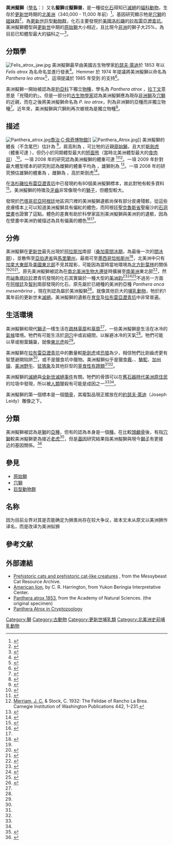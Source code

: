 {{Speciesbox
| fossil_range =[[更新世|更新世]] {{fossil range|0.34|0.011}}
| image = Panthera leo atrox Sergiodlarosa.jpg
| extinct = yes
| genus = Panthera
| species = atrox
| range_map = Cave lion range.png
| range_map_caption = [[穴獅|穴獅]]分布區域（紅色）<br /> 美洲擬獅分布區域（藍色）<br /> [[獅|獅]]分布區域（綠色）
| authority = ([[約瑟夫·萊迪|Leidy]], 1853)
}}

'''美洲擬獅'''（[[學名|學名]]：{{lang|la|''Panthera atrox''}}）又名'''擬獅'''或'''擬獅兽'''，是一種從[[化石|化石]]得知已[[滅絕|滅絕]]的[[貓科|貓科]][[動物|動物]]，生存於[[更新世|更新世]]時期的[[北美洲|北美洲]]（340,000 - 11,000 年前）<ref name=dinosaurs.about>{{cite web | last = Strauss | first = Bob | authorlink =  | title = American Lion (''Panthera leo atrox'') | work = About.Com Dinosaurs | publisher = [[The_New_York_Times_Company|The New York Times Company]] | url = http://dinosaurs.about.com/od/mesozoicmammals/p/American-Lion-Panthera-Leo-Atrox.htm | accessdate = 2012-03-10 | archive-date = 2016-09-27 | archive-url = https://web.archive.org/web/20160927040557/http://dinosaurs.about.com/od/mesozoicmammals/p/American-Lion-Panthera-Leo-Atrox.htm | dead-url = no }}</ref>。基因研究顯示牠是[[穴獅|穴獅]]的[[姐妹群|姐妹群]]<ref name=Barnett>{{Cite journal | last1 = Barnett | first1 = R. | last2 = Shapiro | first2 = B. | authorlink2 = Beth Shapiro | last3 = Barnes | first3 = I. A. N. | last4 = Ho | first4 = S. Y. W. | last5 = Burger | first5 = J. | authorlink5 = Joachim Burger | last6 = Yamaguchi | first6 = N. | last7 = Higham | first7 = T. F. G. | last8 = Wheeler | first8 = H. T. | last9 = Rosendahl | first9 = W. | last10 = Sher | first10 = A. V. | last11 = Sotnikova | first11 = M. | last12 = Kuznetsova | first12 = T. | last13 = Baryshnikov | first13 = G. F. | last14 = Martin | first14 = L. D. | last15 = Harington | first15 = C. R. | last16 = Burns | first16 = J. A. | last17 = Cooper | first17 = A. | title = Phylogeography of lions (''Panthera leo'' ssp.) reveals three distinct taxa and a late Pleistocene reduction in genetic diversity | doi = 10.1111/j.1365-294X.2009.04134.x | journal = Molecular Ecology | volume = 18 | issue = 8 | pages = 1668–1677 | year = 2009 | url = https://www.researchgate.net/publication/24216045 | pmid = 19302360 | pmc =  | access-date = 2019-02-05 | archive-date = 2018-09-20 | archive-url = https://web.archive.org/web/20180920011400/https://www.researchgate.net/publication/24216045 | dead-url = no }}</ref>，為[[更新世巨型動物群|更新世巨型動物群]]，化石主要發現於[[美國|美國]][[洛杉磯|洛杉磯]]的[[拉布雷亞瀝青坑|拉布雷亞瀝青坑]]。美洲擬獅體型與[[更新世|更新世]]中期的[[原始獅|原始獅]]大小相近，且比現今[[非洲|非洲]]的獅子大25%，為目前已知體型最大的貓科之一<ref name=SDNHM>{{Cite web|author=Dr. Tom Deméré|title=SDNHM Fossil Mysteries Field Guide:American Lion|publisher=San Diego Natural History Museum|url=http://www.sdnhm.org/exhibits/mystery/fg_lion.html|accessdate=2007-07-31|deadurl=yes|archiveurl=https://web.archive.org/web/20090625205421/http://www.sdnhm.org/exhibits/mystery/fg_lion.html|archivedate=2009-06-25}}</ref>。

== 分類學 ==
[[Image:Felis_atrox_jaw.jpg|thumb]]
美洲擬獅最早由美國古生物學家[[約瑟夫·萊迪|約瑟夫·萊迪]]於 1853 年以 ''Felis atrox'' 為名命名並進行發表<ref name="leidy1853">{{cite journal|last1= Leidy|first1= Joseph|author-link= Joseph Leidy|year= 1853|title= Description of an Extinct Species of American Lion: ''Felis atrox''|url=https://archive.org/details/sim_transactions-of-the-american-philosophical-society_1853_10/page/n392|journal= Transactions of the American Philosophical Society|volume= 10|pages= 319–322|doi= 10.2307/1005282|jstor= 1005282|via=}}</ref>。Hemmer 於 1974 年提議將美洲擬獅以{{link-en|三名法|trinomen}}命名為 ''Panthera leo atrox''<ref name=hemmer1974>{{cite journal |last=Hemmer |first=H. |year=1974 |title=Untersuchungen zur Stammesgeschichte der Pantherkatzen (''Pantherinae''), Teil III: Zur Artgeschichte des Löwen ''Panthera'' (''Panthera'') ''leo'' (Linnaeus 1758) |journal=Veröffentlichungen der Zoologischen Staatssammlung München |volume=17 |issue= |pages=167–280 |url=https://biodiversitylibrary.org/page/30061613 |access-date=2019-12-12 |archive-date=2019-05-17 |archive-url=https://web.archive.org/web/20190517151818/https://www.biodiversitylibrary.org/page/30061613 |dead-url=no }}</ref>，這項提議於 1985 年受到 {{link-en|Björn Kurten}}的支持<ref>{{cite journal|last1= Kurtén|first1= B.|author-link= Björn Kurtén|title= The Pleistocene lion of Beringia|jstor= 23734190|journal= Annales Zoologici Fennici|volume= 22|issue= 1|date= 1985|pages= 117–121|url= http://www.sekj.org/PDF/anzf22/anzf22-117-121.pdf|access-date= 2019-12-12|archive-date= 2020-07-26|archive-url= https://web.archive.org/web/20200726002159/http://www.sekj.org/PDF/anzf22/anzf22-117-121.pdf|dead-url= no}}</ref>。

美洲擬獅一開始被認為是[[豹亞科|豹亞科]]下獨立[[物種|物種]]，學名為 ''Panthera atrox'' {{IPAc-en|ˈ|p|æ|n|θ|ər|ə|_|ˈ|æ|t|r|ɒ|k|s}}，[[拉丁文|拉丁文]]意思是「兇殘的豹」。但是一部分的[[古生物學家|古生物學家]]認為美洲擬獅應為現存[[非洲獅|非洲獅]]及[[穴獅|穴獅]]的近親，而在之後將美洲擬獅命名為 ''P. leo atrox''，列為非洲獅的亞種而非獨立物種<ref name= "Christiansen2009">{{cite journal |last1=Christiansen|first1= P.|last2= Harris|first2=J. M.|title= Craniomandibular morphology and phylogenetic affinities of ''Panthera atrox'': implications for the evolution and paleobiology of the lion lineage |year=2009 |journal= Journal of Vertebrate Paleontology |volume=29 |issue=3 |pages= 934−945|doi= 10.1671/039.029.0314}}</ref>。近年來，美洲擬獅與穴獅則再次被視為是獨立物種<ref name=Barnett2016>{{cite journal |last1=Barnett |first1=R. |last2=Mendoza |first2=M. L. Z. |last3=Soares |first3=A. E. R. |last4=Ho |first4=S. Y. W. |last5=Zazula |first5=G. |last6=Yamaguchi |first6=N. |last7=Shapiro |first7=B. |last8=Kirillova |first8=I. V. |last9=Larson |first9=G. |last10=Gilbert |first10=M. T. P. |title=Mitogenomics of the Extinct Cave Lion, ''Panthera spelaea'' (Goldfuss, 1810), Resolve its Position within the ''Panthera'' Cats |journal=Open Quaternary |volume=2 |year=2016 |page=4 |doi=10.5334/oq.24 |url=http://www.openquaternary.com/jms/article/download/oq.24/31 |access-date=2019-12-12 |archive-date=2018-07-21 |archive-url=https://web.archive.org/web/20180721161709/https://www.openquaternary.com/jms/article/download/oq.24/31 |dead-url=no }}</ref>。

==描述==
[[Image:Panthera_atrox.jpg|thumb]][[拉布雷亞瀝青坑#喬治·C·佩奇博物館|喬治·C·佩奇博物館]]]] 
[[Image:Panthera_Atrox.jpg|thumb]]]]
美洲擬獅的體長（不含尾巴）估計為 {{convert|1.6|to|2.5|m|abbr=on}}<ref name="Quaternary extinctions">{{Citation | last = Anderson | first = Elaine | author-link = Elaine Anderson | chapter = Who's Who in the Pleistocene: A Mammalian Bestiary | chapterurl = http://google.com/books?id=qIDC7ybvHQEC&pg=PA59 | editor-last = Martin | editor-first = P. S. | editor-link = Paul S. Martin | editor2-last = Klein | editor2-first = R. G. | editor2-link = Richard Klein (paleoanthropologist) | title = Quaternary Extinctions | publisher = [[The_University_of_Arizona_Press|The University of Arizona Press]] | year = 1984 | isbn = 978-0-8165-1100-6 | url = http://google.com/books?id=qIDC7ybvHQEC&printsec=frontcover | accessdate = 2019-02-05 | archive-date = 2014-12-29 | archive-url = https://web.archive.org/web/20141229192528/http://google.com/books?id=qIDC7ybvHQEC&printsec=frontcover | dead-url = no }}</ref>，肩高則為 {{Convert|1.2|m|ft|1|abbr=on}}，可比牠的近親[[原始獅|原始獅]]，且大於[[斯劍虎|斯劍虎]]（體重可達 {{Convert|280|kg|lb|abbr=on}}），但仍小於同期體型最大的[[短面熊|短面熊]]（當時北美洲體型最大的[[食肉目|食肉目]]）.<ref name = "Christiansen">{{cite journal | last = Christiansen | first = P. | authorlink = |author2=Harris, J. M. | title = Body size of ''Smilodon'' (Mammalia: Felidae) | journal = [[Journal_of_Morphology|Journal of Morphology]] | volume = 266 | issue = 3| pages = 369–384 | date = 2005-10-18 | language = | jstor = | doi = 10.1002/jmor.10384 | pmid=16235255}}</ref>。一項 2008 年的研究認為美洲擬獅的體重可達 {{Convert|420|kg|lbs|abbr=on}}<ref>{{Cite journal | last = Sorkin | first = B. | authorlink = | title = A biomechanical constraint on body mass in terrestrial mammalian predators | journal = [[Lethaia|Lethaia]] | volume = 41 | issue = 4 | pages = 333–347 | date = 2008-04-10 | language = | doi = 10.1111/j.1502-3931.2007.00091.x }}</ref><ref>[[John_Campbell_Merriam|Merriam, J. C.]] & Stock, C. 1932: The Felidae of Rancho La Brea. Carnegie Institution of Washington Publications 442, 1–231.</ref>。一項 2009 年針對最大體型樣本的研究則認為雌獅的體重平均為 {{convert|256|kg|lbs|abbr=on}}，雄獅則為 {{convert|351|kg|lbs|abbr=on}}<ref name="Christiansen & Harris 2009">{{Cite journal |last=Christiansen |first=Per |last2=Harris |first2=John M. |year=2009 |title=Craniomandibular Morphology and Phylogenetic Affinities of ''Panthera atrox'': Implications for the Evolution and Paleobiology of the Lion Lineage |journal=Journal of Vertebrate Paleontology |volume=29 |issue=3 |pages=934–945 |doi=10.1671/039.029.0314}}</ref>。一項 2008 年的研究預估雄獅的體重為 {{convert|235|-|523|kg|lb|abbr=in}}，雌獅為 {{convert|175|-|365|kg|lb|abbr=in}}，高於斯劍虎<ref name="DeSantisetal.,2012">{{cite journal|author1=DeSantis, L. R. |author2=Schubert, B. W. |author3=Scott, J. R. |author4=Ungar, P. S. |title=Implications of diet for the extinction of saber-toothed cats and American lions |journal=PLoS ONE |volume=7 |issue=12 |pages=e52453 |doi=10.1371/journal.pone.0052453 |pmid=23300674 |pmc=3530457 |year=2012 |bibcode=2012PLoSO...752453D}}</ref>。

在[[洛杉磯|洛杉磯]][[拉布雷亞瀝青坑|拉布雷亞瀝青坑]]中已發現約有80個美洲擬獅標本，故此對牠有較多資料<ref name=":0">{{Cite web|url=https://nhm.org/site/research-collections/rancho-la-brea/about-rlb-mammals|title=About Rancho La Brea Mammals|date=2012-08-06|website=Natural History Museum of Los Angeles County|access-date=2017-10-28|archive-url=https://web.archive.org/web/20171028201119/https://nhm.org/site/research-collections/rancho-la-brea/about-rlb-mammals|archive-date=2017-10-28|dead-url=yes}}</ref>。美洲擬獅的特徵及[[牙齒|牙齒]]非常像現今的[[獅子|獅子]]，但體型較大。

發現於[[巴塔哥尼亞|巴塔哥尼亞]][[阿根廷|阿根廷]]地區洞穴裡的美洲擬獅遺骸尚保有部分皮膚殘骸，從這些皮膚樣本上可以知道美洲擬獅具有偏紅的體色，而阿根廷[[聖克魯斯省_(阿根廷)|聖克魯斯省]]聖龐沙的[[石洞壁畫|石洞壁畫]]也證實了這點。體色的差異有助於科學家區別美洲擬獅與美洲豹的遺骸，因為在壁畫中美洲豹被描述為具有偏黃的體色<ref>{{cite web|title=Revelan que el León Americano Habitó la Patagonia|language=es|trans-title=They Reveal that the American Lion Inhabited Patagonia|url=https://translate.google.com/translate?hl=en&sl=es&u=http://www.todociencia.com.ar/revelan-que-el-leon-americano-habito-la-patagonia/|website=Todo Ciencia|accessdate=2020-09-16|archive-date=2001-10-20|archive-url=https://web.archive.org/web/20011020223533/http://translate.google.com/translate?hl=en|dead-url=no}}</ref><ref name="Chimento2017"/>。

==分佈==
美洲擬獅在[[更新世|更新世]]最先出現於[[阿拉斯加|阿拉斯加]]南部（[[桑加蒙間冰期|桑加蒙間冰期]]，為最後一次的[[間冰期|間冰期]]），並散佈至[[亞伯達省|亞伯達省]]與[[馬里蘭州|馬里蘭州]]，最南可至[[墨西哥|墨西哥]][[恰帕斯州|恰帕斯州]]<ref>{{cite journal | last1 = Marisol Montellano | first1 = Ballesteros | last2 = Carbot-Chanona | first2 = Gerardo | title = ''Panthera leo atrox'' (Mammalia: Carnivora: Felidae) in Chiapas, Mexico | url = https://chiapas.academia.edu/GerardoCarbotChanona/Papers/1033452/Panthera_leo_atrox_Mammalia_Carnivora_Felidae_in_Chiapas_Mexico | journal = The Southwestern Naturalist | volume = 54 | issue = 2| pages = 217–222 | doi=10.1894/clg-20.1| year = 2009 }}</ref>，北美洲中只有[[加拿大東部|加拿大東部]]及[[美國東北部|美國東北部]]不見其蹤影，可能因為當時當地環境為[[北方針葉林|北方針葉林]]的關係<ref name="Quaternary extinctions" /><ref name="Database">{{cite web|url=http://fossilworks.org/bridge.pl?a=taxonInfo&taxon_no=162281|title=''Panthera leo atrox''|last=|first=|date=|work=[[Paleobiology_Database|Paleobiology Database]]|publisher=|format=|archive-url=https://web.archive.org/web/20160216194132/http://fossilworks.org/bridge.pl?a=taxonInfo&taxon_no=162281|archive-date=2016-02-16|dead-url=no|accessdate=2012-03-11}}</ref><ref name="Harrington1996">{{Cite web|url=http://www.tc.gov.yk.ca/publications/Lion_1996.pdf|title=American Lion|last=Harrington|first=C. R.|date=March 1996|website=[[Yukon_Beringia_Interpretive_Centre|Yukon Beringia Interpretive Centre]]|archive-url=https://web.archive.org/web/20171030054134/http://www.tc.gov.yk.ca/publications/Lion_1996.pdf|archive-date=2017-10-30|dead-url=|access-date=2017-10-30}}</ref>。原先美洲擬獅被認為在[[南北美洲生物大遷徙|南北美洲生物大遷徙]]時擴展至[[南美洲|南美洲]]東北部<ref name="Kurtén1980">{{cite book|last1= Kurtén|first1= B.|last2= Anderson|first2= E.|title= Pleistocene Mammals of North America|url= https://books.google.com/books?id=nBWVngEACAAJ|year= 1980|publisher= Columbia University Press|isbn= 978-0231037334|oclc= 759120597}}</ref>，然而[[祕魯|祕魯]][[塔拉拉|塔拉拉]]瀝青坑發現的化石其實屬於一種大型的[[美洲豹|美洲豹]]<ref name="Seymour1983">{{Cite thesis |last=Seymour |first=Kevin L. |title=The Felinae (Mammalia: Felidae) from the Late Pleistocene tar seeps at Talara, Peru, with a critical examination of the fossil and recent felines of North and South America |date=1983 |degree=MSc |publisher=University of Toronto}}</ref><ref>{{Cite journal |last=Seymour |first=Kevin L. |date=2015 |title=Perusing Talara: Overview of the Late Pleistocene fossils from the tar seeps of Peru |url=http://www.tarpits.org/sites/default/files/pdfs/Scott%20et%20al%202015.%20LACM%20SS%2042.pdf#page=107 |journal=Science Series |volume=42 |pages=97–109 |author= |access-date=2019-02-05 |archive-url=https://web.archive.org/web/20181001080809/http://www.tarpits.org/sites/default/files/pdfs/Scott%20et%20al%202015.%20LACM%20SS%2042.pdf#page=107 |archive-date=2018-10-01 |dead-url=yes }}</ref><ref name="Yamaguchi2004">{{Cite journal | last1 = Yamaguchi | first1 = N. | last2 = Cooper | first2 = A. | last3 = Werdelin | first3 = L. | last4 = MacDonald | first4 = D. W. | title = Evolution of the mane and group-living in the lion (Panthera leo): A review | doi = 10.1017/S0952836904005242 | journal = Journal of Zoology | volume = 263 | issue = 4 | pages = 329 | year = 2004 | pmid =  | pmc = }}</ref>不過另一方面在[[阿根廷|阿根廷]]及[[智利|智利]]南部發現的化石，原先屬於已絕種的美洲豹亞種 ''Panthera onca mesembrina'' ，現在則認為屬於美洲擬獅<ref name = "Chimento2017">{{Cite journal|last1= Chimento|first1= N. R.|last2= Agnolin|first2=F. L.|year= 2017 |title= The fossil American lion (''Panthera atrox'') in South America: Palaeobiogeographical implications |journal= Comptes Rendus Palevol |volume= 16|issue= 8|pages= 850–864|doi= 10.1016/j.crpv.2017.06.009}}</ref>。就像其他巨大的[[哺乳動物|哺乳動物]]，牠於約1萬年前的更新世末[[滅絕|滅絕]]。美洲擬獅的遺骸在[[育空|育空]]及[[拉布雷亞瀝青坑|拉布雷亞瀝青坑]]中非常普遍。

==生活環境==
美洲擬獅和現代[[獅子|獅子]]一樣生活在[[疏林草原|疏林草原]]和[[草原|草原]]<ref name="SDNHM" />，一些美洲擬獅是生活在冰冷的[[氣候|氣候]]環境。牠們有可能生活於[[洞穴|洞穴]]中或岩縫間，以躲避冰冷的天氣<ref name="Harrington1996" />。牠們可能以草或樹葉鋪巢，就像[[東北虎|東北虎]]般<ref name="Harrington1996" />。

美洲擬獅在[[拉布雷亞瀝青坑|拉布雷亞瀝青坑]]中的數量較[[斯劍虎|斯劍虎]]或[[恐狼|恐狼]]為少，相信牠們比劍齒虎更有智慧避開陷阱<ref name=SDNHM/>，或不是獵食坑中獵物。美洲擬獅似乎是獵食[[鹿|鹿]]、{{link-en|史氏馬|Equus scotti}}、[[駱駝|駱駝]]、[[加州貘|加州貘]]、[[美洲野牛|美洲野牛]]、[[猛獁象|猛獁象]]及其他巨型的[[草食性|草食性]][[有蹄類|有蹄類]]<ref name="Christiansen & Harris 2009" /><ref name="Harrington1996" />。

美洲擬獅的[[滅絕|滅絕]]與[[全新世滅絕事件|全新世滅絕事件]]有關。牠們的骨頭可以在[[舊石器時代|舊石器時代]][[美洲原住民|美洲原住民]]的垃圾中發現，所以被[[人類|人類]]獵殺有可能是成因之一<ref name="Quaternary extinctions"/><ref name="Harrington1996" />。

美洲擬獅的第一個標本是一個[[顎骨|顎骨]]，其複製品現正擺放在{{link-en|費城自然科學學院|Academy of Natural Sciences of Drexel University}}的[[約瑟夫·萊迪|約瑟夫·萊迪]]（Joseph Leidy）雕像之下。

==分類==
美洲擬獅被認為是[[獅|獅]]的[[亞種|亞種]]，但有的認為本身是一個[[種|種]]。在比較[[頭顱骨|頭顱骨]]後，有指[[穴獅|穴獅]]較美洲擬獅更為接近[[老虎|老虎]]<ref name=Groiss1996>{{Cite journal en|author=Groiss, J.Th.|year=1996|title=Der Hohlentiger ''Panthera tigris spelaea'' (Goldfuss)|journal=Neves Jahrb. Geol. Palaont. Abh.|volume=7|pages=399-414}}</ref>，但是[[基因|基因]]研究結果指美洲擬獅與現今[[獅子|獅子]]有更接近的基因關係。<ref>{{Cite journal en|author=Burger, Joachim ''et al.''|year=2004|title=Molecular phylogeny of the extinct cave lion ''Panthera leo spelaea''|journal=Mol. Phylogenet. Evol.|volume=30|pages=841-849|url=http://www.uni-mainz.de/FB/Biologie/Anthropologie/MolA/Download/Burger%202004.pdf|deadurl=yes|archiveurl=https://web.archive.org/web/20070925204424/http://www.uni-mainz.de/FB/Biologie/Anthropologie/MolA/Download/Burger%202004.pdf|archivedate=2007-09-25}}</ref>

== 參見 ==
{{Portal|滅絕與瀕危物種}}	
* [[原始獅|原始獅]]
* [[穴獅|穴獅]]
* [[巨型動物群|巨型動物群]]

==名称==
因为目前业界对其是否能确定为狮类尚存在较大争议，故本文未从原文以美洲狮作译名，而是改译为美洲拟狮

==參考文献==
{{reflist|30em}}

==外部連結==
{{Wikispecies|Panthera leo atrox}}
{{Commons|Panthera leo atrox|American lion}}
* [http://www.messybeast.com/cat-prehistory.htm Prehistoric cats and prehistoric cat-like creatures] {{Wayback|url=http://www.messybeast.com/cat-prehistory.htm |date=20080310031548 }}, from the Messybeast Cat Resource Archive.
* [https://web.archive.org/web/20041210080545/http://www.beringia.com/02/02maina5.html American lion], by C. R. Harrington, from Yukon Beringia Interpretative Center.
* [https://web.archive.org/web/20060823122625/http://www.acnatsci.org/museum/leidy/paleo/panthera.html Panthera atrox 1853], from the Academy of Natural Sciences. (the original specimen)
* [http://www.newanimal.org/pantheraatrox.htm Panthera Atrox in Cryptozoology] {{Wayback|url=http://www.newanimal.org/pantheraatrox.htm |date=20080113144503 }}
{{已滅絕貓科}}
{{Taxonbar|from=Q242358}}
[[Category:獅|Category:獅]]
[[Category:古動物|Category:古動物]]
[[Category:更新世哺乳類|Category:更新世哺乳類]]
[[Category:北美洲史前哺乳動物|Category:北美洲史前哺乳動物]]
